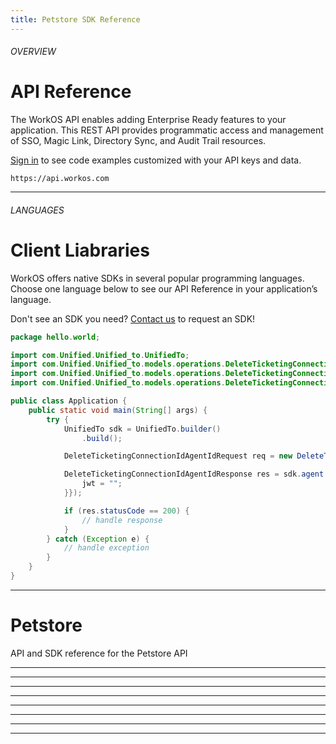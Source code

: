 ```yaml
---
title: Petstore SDK Reference
---
```



###### OVERVIEW
# API Reference
The WorkOS API enables adding Enterprise Ready features to your application. This REST
API provides programmatic access and management of SSO, Magic Link, Directory Sync,
and Audit Trail resources.

[Sign in](https://#Response) to see code examples customized with your API keys and data.

```curl.EMPTY copy filename="API Base URL"
https://api.workos.com
```
---
###### LANGUAGES
# Client Liabraries
WorkOS offers native SDKs in several popular programming languages. Choose one
language below to see our API Reference in your application’s language.

Don't see an SDK you need? [Contact us](#Contact) to request an SDK!

```java copy filename="Java"
package hello.world;

import com.Unified.Unified_to.UnifiedTo;
import com.Unified.Unified_to.models.operations.DeleteTicketingConnectionIdAgentIdRequest;
import com.Unified.Unified_to.models.operations.DeleteTicketingConnectionIdAgentIdResponse;
import com.Unified.Unified_to.models.operations.DeleteTicketingConnectionIdAgentIdSecurity;

public class Application {
    public static void main(String[] args) {
        try {
            UnifiedTo sdk = UnifiedTo.builder()
                .build();

            DeleteTicketingConnectionIdAgentIdRequest req = new DeleteTicketingConnectionIdAgentIdRequest("quibusdam", "unde");

            DeleteTicketingConnectionIdAgentIdResponse res = sdk.agent.deleteTicketingConnectionIdAgentId(req, new DeleteTicketingConnectionIdAgentIdSecurity("nulla") {{
                jwt = "";
            }});

            if (res.statusCode == 200) {
                // handle response
            }
        } catch (Exception e) {
            // handle exception
        }
    }
}
```

---
# Petstore

API and SDK reference for the Petstore API

---
<Installation />

---
<Testing />

---
<Api />

---
<Errors />

---
<Retries />

---
<Events />

---
<SignOn />

---
<Resources />
